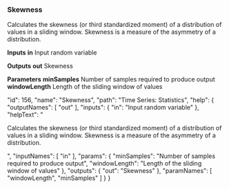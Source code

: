 ### Skewness

Calculates the skewness (or third standardized moment) of a distribution of values in a sliding window. Skewness is a measure of the asymmetry of a distribution.

**Inputs**
**in**
Input random variable


**Outputs**
**out**
Skewness


**Parameters**
**minSamples**
Number of samples required to produce output
**windowLength**
Length of the sliding window of values


  "id": 156,
  "name": "Skewness",
  "path": "Time Series: Statistics",
  "help": {
    "outputNames": [
      "out"
    ],
    "inputs": {
      "in": "Input random variable"
    },
    "helpText": "<p>Calculates the skewness (or third standardized moment) of a distribution of values in a sliding window. Skewness is a measure of the asymmetry of a distribution.</p>",
    "inputNames": [
      "in"
    ],
    "params": {
      "minSamples": "Number of samples required to produce output",
      "windowLength": "Length of the sliding window of values"
    },
    "outputs": {
      "out": "Skewness"
    },
    "paramNames": [
      "windowLength",
      "minSamples"
    ]
  }
}